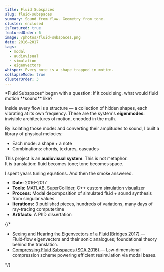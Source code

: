 ```yaml
---
title: Fluid Subspaces
slug: fluid-subspaces
summary: Sound from flow. Geometry from tone.
cluster: enclosed
isFeatured: true
featuredOrder: 6
image: /photos/fluid-subspaces.png
date: 2016–2017
tags:
  - modal
  - audiovisual
  - simulation
  - eigenvectors
whisper: Every note is a shape trapped in motion.
collapseMode: true
clusterOrder: 3
---
```


<ProjectOverview>
*Fluid Subspaces* began with a question:  
If it could sing, what would fluid motion **sound** like?

Inside every flow is a structure — a collection of hidden shapes, each vibrating at its own frequency. These are the system's **eigenmodes**: invisible architectures of motion, encoded in the math.

By isolating those modes and converting their amplitudes to sound, I built a library of physical melodies:  
- Each mode: a shape + a note  
- Combinations: chords, textures, cascades  

This project is an **audiovisual system**. This is not metaphor.  
It is translation: fluid becomes tone; tone becomes space.

</ProjectOverview>

<MediaSection title="Resonant Forms">
  <MediaItem
    title="One Note (mode 25)"
    description="The shape and sound of a low-frequency mode."
    youtubeUrl="https://www.youtube.com/embed/CAoQLYr8doE"
  />
  <MediaItem
    title="Higher Note (mode 75)"
    description="A higher-frequency mode."
    youtubeUrl="https://www.youtube.com/embed/Vwpi6U7AD5A"
  />
  <MediaItem
    title="Even Higher Note (mode 149)"
    description="An even higher-frequency mode."
    youtubeUrl="https://www.youtube.com/embed/o0UtONgtpFo"
  />
</MediaSection>

<MediaSection title="Combinatory Forms">
  <MediaItem
    title="Chord Formation"
    description="Combining the three isolated modes above into an audiovisual chord."
    youtubeUrl="https://www.youtube.com/embed/UkvLaE_o1ZM"
  />
</MediaSection>

<MediaSection title="Scale & Motion">
  <MediaItem
    title="Scale"
    description="Sweeping through a series of forms as a musical and spatial scale."
    youtubeUrl="https://www.youtube.com/embed/cB79S4NwCHc"
  />
  <MediaItem
    title="Melody"
    description="A playful melody constructed from selections of the scale above."
    youtubeUrl="https://www.youtube.com/embed/N6fzJXbn2ts"
  />
</MediaSection>

<MediaSection title="Spatial Timbres">
  <MediaItem
    title="Swell"
    description="Exploring spatial depth by layering all modes at varying intensities."
    youtubeUrl="https://www.youtube.com/embed/zUkpNKpkwP4"
  />
  <MediaItem
    title="Accent"
    description="A sharp transient that uses all the modes."
    youtubeUrl="https://www.youtube.com/embed/0An95mF3Yk0"
  />
</MediaSection>

<MediaSection title="Abstract Trajectories">
  <MediaItem
    title="Example 1"
    description="Mapping an unexpected path through configuration space."
    youtubeUrl="https://www.youtube.com/embed/gQew0VmLS8k"
  />
  <MediaItem
    title="Example 2"
    description="Further exploration of non-physical modal trajectories."
    youtubeUrl="https://www.youtube.com/embed/y6zraBpH5PA"
  />
</MediaSection>

<FieldNote>
I spent years tuning equations. And then the smoke answered.
</FieldNote>

<CollapseMetadata>
  <ul>
    <li><strong>Date:</strong> 2016–2017</li>
    <li><strong>Tools:</strong> MATLAB, SuperCollider, C++ custom simulation visualizer</li>
    <li><strong>Process:</strong> Modal decomposition of simulated fluid + sound synthesis from singular values</li>
    <li><strong>Iterations:</strong> 3 published pieces, hundreds of variations, many days of ray-tracing compute time</li>
    <li><strong>Artifacts:</strong> A PhD dissertation</li>
  </ul>
</CollapseMetadata>

{/*
<TechnicalDetails>
  <ul className="list-disc list-inside space-y-2">
    <li>
      <a href="https://archive.bridgesmathart.org/2017/bridges2017-305.pdf" target="_blank" rel="noopener noreferrer" className="underline hover:text-blue-600">
        Seeing and Hearing the Eigenvectors of a Fluid (Bridges 2017)
      </a>
      — Fluid‑flow eigenvectors and their sonic analogues; foundational theory behind the translation.
    </li>
    <li>
      <a href="https://graphics.pixar.com/library/FluidSubspaces/paper.pdf" target="_blank" rel="noopener noreferrer" className="underline hover:text-blue-600">
        Compressing Fluid Subspaces (SCA 2016)
      </a>
      — Low‑dimensional compression scheme powering efficient resimulation via modal bases.
    </li>
  </ul>
</TechnicalDetails>
*/}

<CallToAction email="aaron.demby.jones@gmail.com" />
